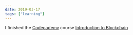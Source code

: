 ```yaml
---
date: 2019-03-17
tags: ["learning"]
---
```


I finished the [Сodecademy](https://www.codecademy.com/profiles/IvanGanev) course [Introduction to Blockchain](https://www.codecademy.com/learn/introduction-to-blockchain)
